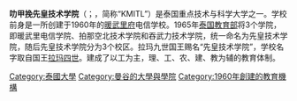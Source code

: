 {{unreferenced|time=2014-05-06T06:33:45+00:00}}
{{Infobox university
 | name                   = 叻甲挽先皇技術學院
 | native_name            = {{lang|th|สถาบันเทคโนโลยีพระจอมเกล้าเจ้าคุณทหารลาดกระบัง}}
 | image                  = King Mongkut's Institute of Technology Ladkrabang emblem.svg
 | image_size             = 170px
 | motto                  = {{lang|th|การศึกษาวิจัยด้านวิทยาศาสตร์และเทคโนโลยีเป็นรากฐานของการพัฒนาประเทศ}}<br />「科技教育和研究是國家發展的基礎」
 | established            = 1960年
 | type                   = [[公立大學|公立大學]]
 | president              = [[Anuwat_Jangwanichloet|Anuwat Jangwanichloet]]
 | city                   = [[曼谷|曼谷]]
 | state                  = 
 | country                = {{THA}}
 | undergrad              = 5500
 | postgrad               = 2,000－3,000
 | faculty                = 
 | campus                 = 郊區
 | affiliations           = [[東南亞高等學術機構協會|ASAIHL]]
 | free_label             = 
 | mascot                 = 
 | free                   = 
 | colors                 = {{color box|#FF7F00}} 橙色<br />{{color box|#FFFFFF}} 白色
 | logo                   = KMITL Sublogo.svg
 | logo_size              = 200px
 | website                = {{URL|https://www.kmitl.ac.th/}}
}}

'''叻甲挽先皇技术学院'''（{{lang-th|สถาบันเทคโนโลยีพระจอมเกล้าเจ้าคุณทหารลาดกระบัง”}}；{{lang-en|King Mongkut's Institute of Tehnology Ladkrabang}}，简称“KMITL”）是泰国重点技术与科学大学之一。学校前身是一所创建于1960年的[[暖武里府|暖武里府]]电信学校。1965年[[泰国教育部|泰国教育部]]将3个学院，即暖武里电信学院、拍那空北技术学院和吞武力技术学院，统一命名为先皇技术学院，随后先皇技术学院分为3个校区。拉玛九世国王赐名“先皇技术学院”，学校名字取自国王[[拉玛四世|拉玛四世]]。建成了以工为主，理、工、农、建、教为辅的教育体制。

[[Category:泰國大學|Category:泰國大學]]
[[Category:曼谷的大學與學院|Category:曼谷的大學與學院]]
[[Category:1960年創建的教育機構|Category:1960年創建的教育機構]]
